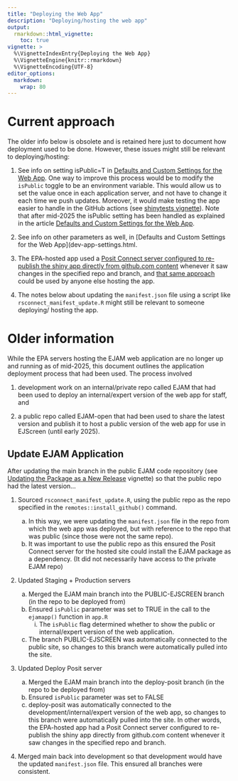 ```yaml
---
title: "Deploying the Web App"
description: "Deploying/hosting the web app"
output: 
  rmarkdown::html_vignette:
    toc: true
vignette: >
  %\VignetteIndexEntry{Deploying the Web App}
  %\VignetteEngine{knitr::rmarkdown}
  %\VignetteEncoding{UTF-8}
editor_options:
  markdown:
    wrap: 80
---
```


# Current approach

The older info below is obsolete and is retained here just to document how deployment used to be done. However, these  issues might still be relevant to deploying/hosting:

1. See info on setting isPublic=T in [Defaults and Custom Settings for the Web App](dev-app-settings.html). One way to improve this process would be to modify the `isPublic` toggle to be an environment variable. This would allow us to set the value once in each application server, and not have to change it each time we push updates. Moreover, it would make testing the app easier to handle in the GitHub actions (see [shinytests vignette](dev-run-shinytests.html)). Note that after mid-2025 the isPublic setting has been handled as explained in the article [Defaults and Custom Settings for the Web App](dev-app-settings.html).

2. See info on other parameters as well, in [Defaults and Custom Settings for the Web App](dev-app-settings.html.

3. The EPA-hosted app used a [Posit Connect server configured to re-publish the shiny app directly from github.com content](https://docs.posit.co/connect/user/git-backed/) whenever it saw changes in the specified repo and branch, and [that same approach](https://posit.co/blog/git-backed-deployment-in-posit-connect/) could be used by anyone else hosting the app.

4. The notes below about updating the `manifest.json` file using a script like `rsconnect_manifest_update.R` might still be relevant to someone deploying/ hosting the app.


# Older information

While the EPA servers hosting the EJAM web application are no longer up and running as of mid-2025, this document outlines the application deployment process that had been used. The process involved 

1. development work on an internal/private repo called EJAM that had been used to deploy an internal/expert version of the web app for staff, and

2. a public repo called EJAM-open that had been used to share the latest version and publish it to host a public version of the web app for use in EJScreen (until early 2025).

## Update EJAM Application

After updating the main branch in the public EJAM code repository (see [Updating the Package as a New Release](dev-update-package.html) vignette) so that the public repo had the latest version...

1.  Sourced `rsconnect_manifest_update.R`, using the public repo as the repo specified in the `remotes::install_github()` command.

    a.  In this way, we were updating the `manifest.json` file in the repo from which the web app was deployed, but with reference to the repo that was public (since those were not the same repo). 
    b.  It was important to use the public repo as this ensured the Posit Connect server for the hosted site could install the EJAM package as a dependency. (It did not necessarily have access to the private EJAM repo)

2.  Updated Staging + Production servers

    a.  Merged the EJAM main branch into the PUBLIC-EJSCREEN branch (in the repo to be deployed from)
    b.  Ensured `isPublic` parameter was set to TRUE in the call to the `ejamapp()` function in `app.R`
        i.  The `isPublic` flag determined whether to show the public or internal/expert version of the web application.
    c.  The branch PUBLIC-EJSCREEN was automatically connected to the public site, so changes to this branch were automatically pulled into the site.

3.  Updated Deploy Posit server

    a.  Merged the EJAM main branch into the deploy-posit branch (in the repo to be deployed from)
    b.  Ensured `isPublic` parameter was set to FALSE
    c.  deploy-posit was automatically connected to the development/internal/expert version of the web app, so changes to this branch were automatically pulled into the site. In other words, the EPA-hosted app had a Posit Connect server configured to re-publish the shiny app directly from github.com content whenever it saw changes in the specified repo and branch.

4.  Merged main back into development so that development would have the updated `manifest.json` file. This ensured all branches were consistent.
